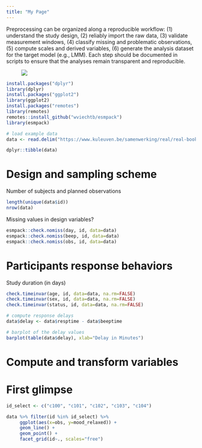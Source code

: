```yaml
---
title: "My Page"
---
```


Preprocessing can be organized along a reproducible workflow: (1) understand the study design, (2) reliably import the raw data, (3) validate measurement windows, (4) classify missing and problematic observations, (5) compute scales and derived variables, (6) generate the analysis dataset for the target model (e.g., LMM). Each step should be documented in scripts to ensure that the analyses remain transparent and reproducible. 

<figure>
<img src="https://www.researchgate.net/profile/Sheen-Levine/publication/325941519/figure/fig2/AS:824194581422080@1573514709439/The-Datasaurus-Dozen-Matejka-Fitzmaurice-2017-an-extension-of-Anscombes-quartet.ppm">
</figure>

```r
install.packages("dplyr")
library(dplyr)
install.packages("ggplot2")
library(ggplot2)
install.packages("remotes")
library(remotes)
remotes::install_github("wviechtb/esmpack")
library(esmpack)
```

```r
# load example data
data <- read.delim("https://www.kuleuven.be/samenwerking/real/real-book/viechtbauer2022_data_esmda_example")

dplyr::tibble(data)
```

# Design and sampling scheme

Number of subjects and planned observations 
```r
length(unique(data$id))
nrow(data)
```

Missing values in design variables?
```r
esmpack::check.nomiss(day, id, data=data)
esmpack::check.nomiss(beep, id, data=data)
esmpack::check.nomiss(obs, id, data=data)
```


# Participants response behaviors

Study duration (in days)
```r
check.timeinvar(age, id, data=data, na.rm=FALSE)
check.timeinvar(sex, id, data=data, na.rm=FALSE)
check.timeinvar(status, id, data=data, na.rm=FALSE)
```

```r
# compute response delays
data$delay <- data$resptime - data$beeptime

# barplot of the delay values
barplot(table(data$delay), xlab="Delay in Minutes")
```


# Compute and transform variables

# First glimpse

```r
id_select <- c("c100", "c101", "c102", "c103", "c104")

data %>% filter(id %in% id_select) %>%
     ggplot(aes(x=obs, y=mood_relaxed)) +
     geom_line() +
     geom_point() +
     facet_grid(id~., scales="free") 


```

